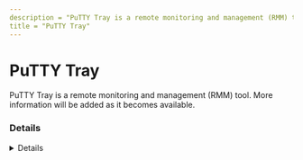 ---
description = "PuTTY Tray is a remote monitoring and management (RMM) tool. More information will be added as it becomes available."
title = "PuTTY Tray"
---



# PuTTY Tray

PuTTY Tray is a remote monitoring and management (RMM) tool. More information will be added as it becomes available.

### Details
<Details author={""}
         category={""}
         created={""}
         website={""}
         lastModified={""}
         privileges={""}
         free={ false }
         verification={ false }
/>

#### Installation Paths
<Card code={ ["C:\\*\\puttytray.exe", "*\\puttytray.exe"] }/>





### Forensic Artifacts








### Detections
- Detects potential processes activity of PuTTY Tray RMM tool
  - [Sigma Rule](https://github.com/magicsword-io/LOLRMM/blob/main/detections/sigma/putty_tray_processes_sigma.yml)


